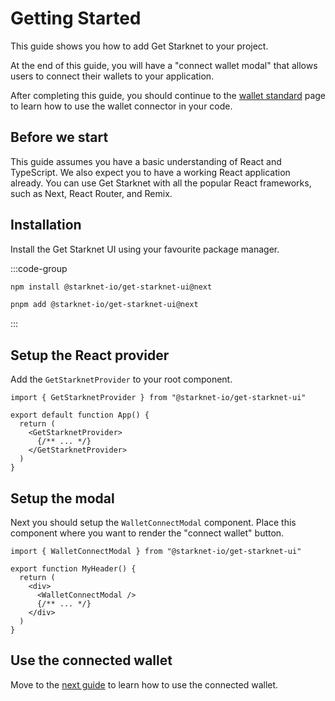 # Getting Started

This guide shows you how to add Get Starknet to your project.

At the end of this guide, you will have a "connect wallet modal" that allows users to connect their wallets to your application.

After completing this guide, you should continue to the [wallet standard](/wallet-standard) page to learn how to use the wallet connector in your code.

## Before we start

This guide assumes you have a basic understanding of React and TypeScript.
We also expect you to have a working React application already. You can use Get Starknet with all the popular React frameworks, such as Next, React Router, and Remix.

## Installation

Install the Get Starknet UI using your favourite package manager.

:::code-group

```bash [npm]
npm install @starknet-io/get-starknet-ui@next
```

```bash [pnpm]
pnpm add @starknet-io/get-starknet-ui@next
```

:::

## Setup the React provider

Add the `GetStarknetProvider` to your root component.

```tsx [app.tsx]
import { GetStarknetProvider } from "@starknet-io/get-starknet-ui"

export default function App() {
  return (
    <GetStarknetProvider>
      {/** ... */}
    </GetStarknetProvider>
  )
}
```

## Setup the modal

Next you should setup the `WalletConnectModal` component. Place this component where you want to render the "connect wallet" button.


```tsx [my-header.tsx]
import { WalletConnectModal } from "@starknet-io/get-starknet-ui"

export function MyHeader() {
  return (
    <div>
      <WalletConnectModal />
      {/** ... */}
    </div>
  )
}
```

## Use the connected wallet

Move to the [next guide](/wallet-standard) to learn how to use the connected wallet.
